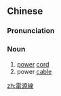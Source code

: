 {{also|电源线}}
==Chinese==
{{zh-forms|s=电源线|type=21}}

===Pronunciation===
{{zh-pron
|m=diànyuánxiàn
|cat=n
}}

===Noun===
{{zh-noun}}

# [[power]] [[cord]]
# power [[cable]]

[[zh:電源線]]